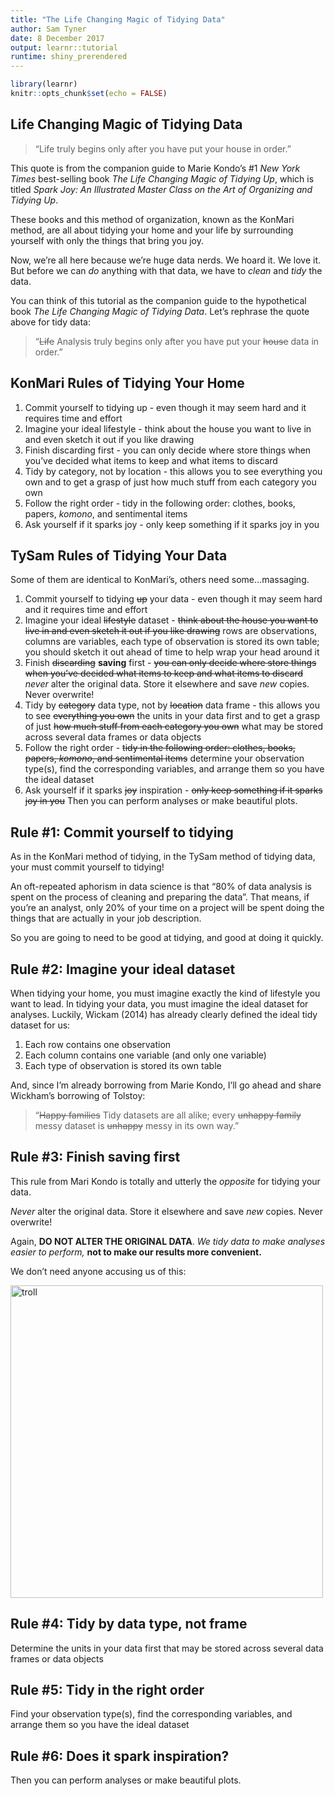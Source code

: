 ```yaml
---
title: "The Life Changing Magic of Tidying Data"
author: Sam Tyner
date: 8 December 2017
output: learnr::tutorial
runtime: shiny_prerendered
---
```


```r
library(learnr)
knitr::opts_chunk$set(echo = FALSE)
```

## Life Changing Magic of Tidying Data

> "Life truly begins only after you have put your house in order."

This quote is from the companion guide to Marie Kondo's #1 *New York Times* best-selling book *The Life Changing Magic of Tidying Up*, which is titled *Spark Joy: An Illustrated Master Class on the Art of Organizing and Tidying Up*.

These books and this method of organization, known as the KonMari method, are all about tidying your home and your life by surrounding yourself with only the things that bring you joy. 

Now, we're all here because we're huge data nerds. We hoard it. We love it. But before we can *do* anything with that data, we have to *clean* and *tidy* the data.

You can think of this tutorial as the companion guide to the hypothetical book *The Life Changing Magic of Tidying Data*. Let's rephrase the quote above for tidy data:

> "~~Life~~ Analysis truly begins only after you have put your ~~house~~ data in order."

## KonMari Rules of Tidying Your Home  

1. Commit yourself to tidying up - even though it may seem hard and it requires time and effort
2. Imagine your ideal lifestyle - think about the house you want to live in and even sketch it out if you like drawing
3. Finish discarding first - you can only decide where store things when you've decided what items to keep and what items to discard
4. Tidy by category, not by location - this allows you to see everything you own and to get a grasp of just how much stuff from each category you own
5. Follow the right order - tidy in the following order: clothes, books, papers, *komono*, and sentimental items 
6. Ask yourself if it sparks joy - only keep something if it sparks joy in you

## TySam Rules of Tidying Your Data

Some of them are identical to KonMari's, others need some...massaging.

1. Commit yourself to tidying ~~up~~ your data - even though it may seem hard and it requires time and effort
2. Imagine your ideal ~~lifestyle~~ dataset - ~~think about the house you want to live in and even sketch it out if you like drawing~~ rows are observations, columns are variables, each type of observation is stored its own table; you should sketch it out ahead of time to help wrap your head around it
3. Finish ~~discarding~~ **saving** first - ~~you can only decide where store things when you've decided what items to keep and what items to discard~~ *never* alter the original data. Store it elsewhere and save *new* copies. Never overwrite! 
4. Tidy by ~~category~~ data type, not by ~~location~~ data frame - this allows you to see ~~everything you own~~ the units in your data first and to get a grasp of just ~~how much stuff from each category you own~~ what may be stored across several data frames or data objects
5. Follow the right order - ~~tidy in the following order: clothes, books, papers, *komono*, and sentimental items~~ determine your observation type(s), find the corresponding variables, and arrange them so you have the ideal dataset
6. Ask yourself if it sparks ~~joy~~ inspiration - ~~only keep something if it sparks joy in you~~ Then you can perform analyses or make beautiful plots.

## Rule #1: Commit yourself to tidying 

As in the KonMari method of tidying, in the TySam method of tidying data, your must commit yourself to tidying!  

An oft-repeated aphorism in data science is that "80% of data analysis is spent on the process of cleaning and preparing the data". That means, if you're an analyst, only 20% of your time on a project will be spent doing the things that are actually in your job description. 

So you are going to need to be good at tidying, and good at doing it quickly. 

## Rule #2: Imagine your ideal dataset 

When tidying your home, you must imagine exactly the kind of lifestyle you want to lead. In tidying your data, you must imagine the ideal dataset for analyses. Luckily, Wickam (2014) has already clearly defined the ideal tidy dataset for us: 

1. Each row contains one observation
2. Each column contains one variable (and only one variable)
3. Each type of observation is stored its own table

And, since I'm already borrowing from Marie Kondo, I'll go ahead and share Wickham's borrowing of Tolstoy: 

> "~~Happy families~~ Tidy datasets are all alike; every ~~unhappy family~~ messy dataset is ~~unhappy~~ messy in its own way."

## Rule #3: Finish saving first

This rule from Mari Kondo is totally and utterly the *opposite* for tidying your data.  

*Never* alter the original data. Store it elsewhere and save *new* copies. Never overwrite!  

Again, **DO NOT ALTER THE ORIGINAL DATA**. *We tidy data to make analyses easier to perform,* **not to make our results more convenient.** 

We don't need anyone accusing us of this: 

<img src="www/obviouslynot.png" alt="troll" width="500px">

## Rule #4: Tidy by data type, not frame 

Determine the units in your data first that may be stored across several data frames or data objects

## Rule #5: Tidy in the right order 

Find your observation type(s), find the corresponding variables, and arrange them so you have the ideal dataset

## Rule #6: Does it spark inspiration?

Then you can perform analyses or make beautiful plots.

<!--
### Exercise 

*Here's a simple exercise with an empty code chunk provided for entering the answer.*

Write the R code required to add two plus two:

```r

```

### Exercise with Code

*Here's an exercise with some prepopulated code as well as `exercise.lines = 5` to provide a bit more initial room to work.*

Now write a function that adds any two numbers and then call it:

```r
add <- function() {
  
}
```

## Topic 2

### Exercise with Hint

*Here's an exercise where the chunk is pre-evaulated via the `exercise.eval` option (so the user can see the default output we'd like them to customize). We also add a "hint" to the correct solution via the chunk immediate below labeled `print-limit-hint`.*

Modify the following code to limit the number of rows printed to 5:

```r
mtcars
```

```r
head(mtcars)
```

### Quiz

*You can include any number of single or multiple choice questions as a quiz. Use the `question` function to define a question and the `quiz` function for grouping multiple questions together.*

Some questions to verify that you understand the purposes of various base and recommended R packages:

```r
quiz(
  question("Which package contains functions for installing other R packages?",
    answer("base"),
    answer("tools"),
    answer("utils", correct = TRUE),
    answer("codetools")
  ),
  question("Which of the R packages listed below are used to create plots?",
    answer("lattice", correct = TRUE),
    answer("tools"),
    answer("stats"),
    answer("grid", correct = TRUE)
  )
)
```
-->
